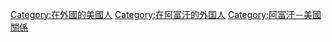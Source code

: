 [[Category:在外國的美國人|Category:在外國的美國人]]
[[Category:在阿富汗的外国人|Category:在阿富汗的外国人]]
[[Category:阿富汗－美國關係|Category:阿富汗－美國關係]]